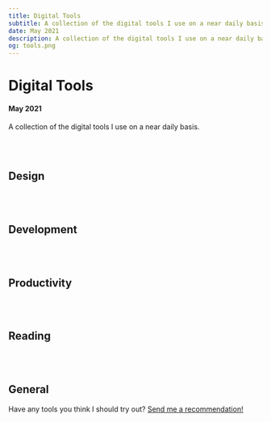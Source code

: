 ```yaml
---
title: Digital Tools
subtitle: A collection of the digital tools I use on a near daily basis.
date: May 2021
description: A collection of the digital tools I use on a near daily basis.
og: tools.png
---
```


# Digital Tools

#### May 2021

A collection of the digital tools I use on a near daily basis.

<br></br>

## Design

<Tool
  link="https://www.figma.com/"
  image="figma.svg"
  name="Figma"
  description="My primary product design tool. Features like Auto Layout and Component Variants are must-haves."
/>

<Tool
  link="https://www.sketch.com"
  image="sketch.svg"
  name="Sketch"
  description="My tool of choice for most icon design needs because of things like negative spread shadows and excellent vector editing."
/>

<Tool
  link="https://www.blender.org"
  image="blender.svg"
  name="Blender"
  description="I turn to Blender when I need to create a textured 3D element for an icon or just to rougly model a scene to get things in proper pespective."
/>

<br></br>

## Development

<Tool
  link="https://code.visualstudio.com"
  image="vscode.svg"
  name="VS Code"
  description="It's hard to beat the plugin ecosystem and the settings profile syncing to other VS Code instances such as Codespaces."
/>

<Tool
  link="https://iterm2.com"
  image="iterm.png"
  name="iTerm"
  description="Preferences → Appearance → Panes → Side Margins and Top and Bottom Margins = 16. I don't know how anyone uses a terminal without this."
/>

<Tool
  link="https://github.com"
  image="github.svg"
  name="GitHub"
  description="I use GitHub for all my development needs. I hear GitHub also has a great mobile app 😉"
/>

<Tool
  link="https://vercel.com/"
  image="vercel.svg"
  name="Vercel"
  description="Blazing fast, incredibly easy to manage — Vercel hosts and deploys everything I have on the web."
/>

<Tool
  link="https://plausible.io"
  image="plausible.png"
  name="Plausible"
  description="Lightweight web analytics without feeling slimy."
/>

<br></br>

## Productivity

<Tool
  link="https://www.craft.do"
  image="craft.png"
  name="Craft"
  description="My go to note taking / second brain tool. It's native (and web!), blazing fast, and just so well designed. Writing is an underrated design tool and all my writing happens in Craft."
/>

<Tool
  link="https://culturedcode.com/things/"
  image="things.png"
  name="Things"
  description="A shining example of attention to detail, Things helps me get things done."
/>

<Tool
  link="https://raycast.com"
  image="raycast.svg"
  name="Raycast"
  description="I only recenlty added Raycast to my workflow but I have been blown away by what is possible with it so far. Between intergrations and custom scripts, everything I need is suddenly a few kestrokes away."
/>

<br></br>

## Reading

<Tool
  link="https://feedbin.com"
  image="feedbin.svg"
  name="Feedbin"
  description="Long live RSS. Feedbin is the best combo of form + function for an RSS reader out there."
/>

<Tool
  link="https://www.instapaper.com"
  image="instapaper.png"
  name="Instapaper"
  description="Anything I want to read online first gets sent to Instapaper so it can be read when I have time, in a distraction free environement, with a digital highlighter."
/>

<Tool
  link="https://readwise.io"
  image="readwise.svg"
  name="Readwise"
  description="Readwise is a fantastic tool to make the most out of your time spent reading. I review a handful of highlights that I save to it every day, and use the Markdown export to bring those passages into my notes."
/>

<Tool
  link="https://beta.readng.co"
  image="readng.png"
  name="Readng"
  description="I've been using Readng to keep track of what I am reading, what I want to read, and what friends are recommending I read. It's a great web app from an indie team."
/>

<br></br>

## General

<Tool
  link="https://mymind.com"
  image="mymind.svg"
  name="mymind"
  description="I have almost 2000 images, tweets, quotes, photos, websites, etc. saved in here and the best part is that it's easy to find any single item. My go to resources for inspiration."
/>

<Tool
  link="https://1password.com"
  image="1pw.png"
  name="1Password"
  description="I get nervous when I hear a friend isn't using 1Password. Its autofill extensions make using secure passwords seamless."
/>

<Tool
  link="https://www.apple.com/apple-music/"
  image="applemusic.svg"
  name="Apple Music"
  description="Apple Music's focus on albums over tracks and playlists put it above Spotify for me."
/>

Have any tools you think I should try out? [Send me a recommendation!](https://twitter.com/gavmn)
